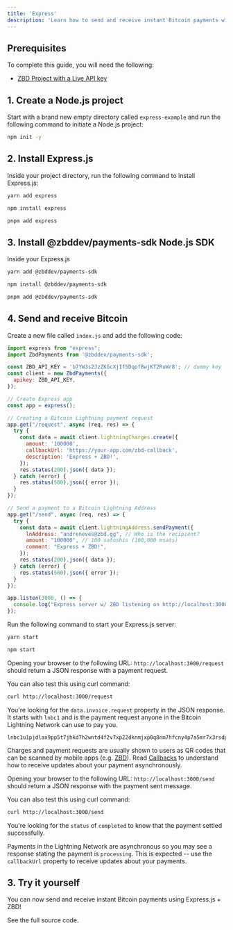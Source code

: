 ```yaml
---
title: 'Express'
description: 'Learn how to send and receive instant Bitcoin payments with Express and ZBD.'
---
```


## Prerequisites

To complete this guide, you will need the following:

- [ZBD Project with a Live API key](/docs/dashboard/projects/api)

## 1. Create a Node.js project

Start with a brand new empty directory called `express-example` and run the following command to initiate a Node.js project:

```bash
npm init -y
```

## 2. Install Express.js

Inside your project directory, run the following command to install Express.js:

<CodeGroup>

```bash yarn
yarn add express
```

```bash npm
npm install express
```

```bash pnpm
pnpm add express
```

</CodeGroup>

## 3. Install @zbddev/payments-sdk Node.js SDK

Inside your Express.js 

<CodeGroup>

```bash yarn
yarn add @zbddev/payments-sdk
```

```bash npm
npm install @zbddev/payments-sdk
```

```bash pnpm
pnpm add @zbddev/payments-sdk
```

</CodeGroup>

## 4. Send and receive Bitcoin

Create a new file called `index.js` and add the following code:

```js
import express from "express";
import ZbdPayments from '@zbddev/payments-sdk';

const ZBD_API_KEY = 'b7YW3s2JzZKGcXjIf5Dqof8wjKT2RuWr8'; // dummy key
const client = new ZbdPayments({
  apikey: ZBD_API_KEY,
});

// Create Express app
const app = express();

// Creating a Bitcoin Lightning payment request
app.get("/request", async (req, res) => {
  try {
    const data = await client.lightningCharges.create({
      amount: '100000',
      callbackUrl: 'https://your-app.com/zbd-callback',
      description: 'Express + ZBD!',
    });
    res.status(200).json({ data });
  } catch (error) {
    res.status(500).json({ error });
  }
});

// Send a payment to a Bitcoin Lightning Address
app.get("/send", async (req, res) => {
  try {
    const data = await client.lightningAddress.sendPayment({
      lnAddress: "andreneves@zbd.gg", // Who is the recipient?
      amount: "100000", // 100 satoshis (100,000 msats)
      comment: "Express + ZBD!",
    });
    res.status(200).json({ data });
  } catch (error) {
    res.status(500).json({ error });
  }
});

app.listen(3000, () => {
  console.log("Express server w/ ZBD listening on http://localhost:3000");
});
```

Run the following command to start your Express.js server:

<CodeGroup>

```bash yarn
yarn start
```

```bash npm
npm start
```

</CodeGroup>

Opening your browser to the following URL: `http://localhost:3000/request` should return a JSON response with a payment request.

You can also test this using curl command:

```bash
curl http://localhost:3000/request
```

You're looking for the `data.invoice.request` property in the JSON response. It starts with `lnbc1` and is the payment request anyone in the Bitcoin Lightning Network can use to pay you.

```
lnbc1u1pjdlax9pp5t7jhkd7h2wntd4f2v7xp22dknmjxp0q8nm7hfcny4p7a5mr7x3rsdp9f4hkueteypshggrfde6x2unwv46zqumsv4jkgcqzzsxqzjcsp5dsayu6m6632p28rnkeeqsr7d54amrkv6wh46yrv42gdgca8xl8gs9qyyssqgj2zrkax733rzulfkzc5mqsr8fpwrva82stpa7e0frw32722trv37jlq8mvlqfp8y75lr6mz63zd7qnxar8hhsehuy22pvfq6wjxwqqqa60lx3
```

<Info>Charges and payment requests are usually shown to users as QR codes that can be scanned by mobile apps (e.g. [ZBD](https://zbd.one/download)). Read [Callbacks](/api-reference/callbacks) to understand how to receive updates about your payment asynchronously.</Info>

Opening your browser to the following URL: `http://localhost:3000/send` should return a JSON response with the payment sent message.

You can also test this using curl command:

```bash
curl http://localhost:3000/send
```

You're looking for the `status` of `completed` to know that the payment settled successfully. 

<Info>Payments in the Lightning Network are asynchronous so you may see a response stating the payment is `processing`. This is expected -- use the `callbackUrl` property to receive updates about your payments.</Info>

## 3. Try it yourself

You can now send and receive instant Bitcoin payments using Express.js + ZBD!

<CardGroup cols={1}>
  <Card title="Express.js Example" icon="github" color="#000000" href="https://github.com/zebedeeio/zbd-express-example">
    See the full source code.
  </Card>
</CardGroup>
